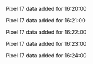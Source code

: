 Pixel 17 data added for 16:20:00

Pixel 17 data added for 16:21:00

Pixel 17 data added for 16:22:00

Pixel 17 data added for 16:23:00

Pixel 17 data added for 16:24:00

